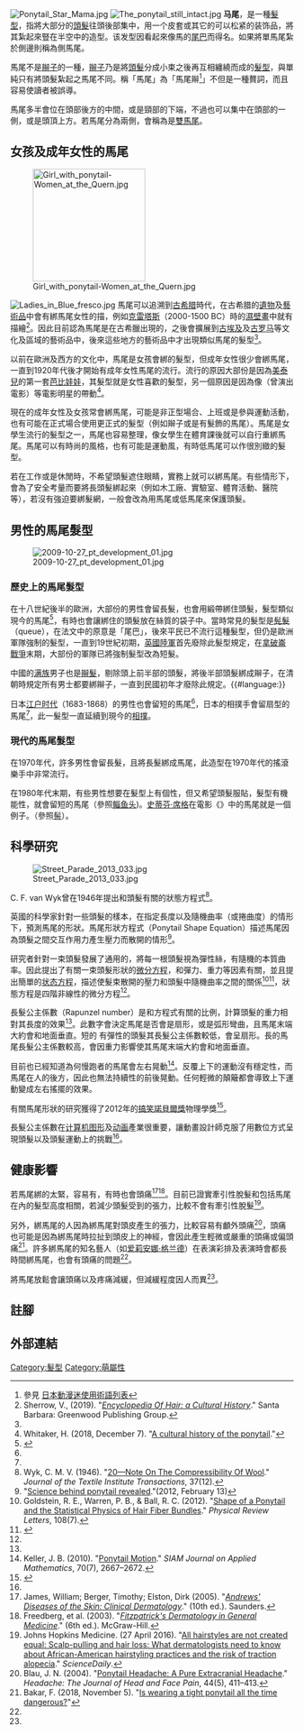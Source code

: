 {{Otheruses|subject=一种发型 }}
[[File:Ponytail_Star_Mama.jpg|thumb]]
[[Image:The_ponytail_still_intact.jpg|thumb]]
'''马尾'''，是一種[[髮型|髮型]]，指將大部分的[[頭髮|頭髮]]往頭後部集中，用一个皮套或其它的可以松紧的装饰品，將其紮起來豎在半空中的造型。该发型因看起來像馬的[[尾巴|尾巴]]而得名。如果將單馬尾紮於側邊則稱為側馬尾。

馬尾不是[[辮子|辮子]]的一種，[[辮子|辮子]]乃是將[[頭髮|頭髮]]分成小束之後再互相纏繞而成的[[髮型|髮型]]，與單純只有將頭髮紮起之馬尾不同。稱「馬尾」為「馬尾辮<ref>參見 [[日本動漫迷使用術語列表|日本動漫迷使用術語列表]]</ref>」不但是一種贅詞，而且容易使讀者被誤導。

馬尾多半會位在頭部後方的中間，或是頸部的下端，不過也可以集中在頭部的一側，或是頭頂上方。若馬尾分為兩側，會稱為是[[雙馬尾|雙馬尾]]。

==女孩及成年女性的馬尾==
[[Image:Girl_with_ponytail-Women_at_the_Quern.jpg|200px]]

[[File:Ladies_in_Blue_fresco.jpg|thumb]]
馬尾可以追溯到[[古希腊|古希腊]]時代，在古希腊的[[遺物|遺物]]及[[藝術品|藝術品]]中會有綁馬尾女性的描，例如[[克雷塔斯|克雷塔斯]]（2000-1500 BC）時的[[濕壁畫|濕壁畫]]中就有描繪<ref name="Sherrow">Sherrow, V., (2019). "[https://www.amazon.com/Encyclopedia-Hair-Cultural-Victoria-Sherrow/dp/0313331456 ''Encyclopedia Of Hair: a Cultural History'']." Santa Barbara: Greenwood Publishing Group.</ref>。因此目前認為馬尾是在古希臘出現的，之後會擴展到[[古埃及|古埃及]]及[[古罗马|古罗马]]等文化及區域的藝術品中，後來這些地方的藝術品中才出現類似馬尾的髮型<ref name="Sherrow"/>。

以前在歐洲及西方的文化中，馬尾是女孩會綁的髮型，但成年女性很少會綁馬尾，一直到1920年代後才開始有成年女性馬尾的流行。流行的原因大部份是因為[[美泰兒|美泰兒]]的第一套[[芭比娃娃|芭比娃娃]]，其髮型就是女性喜歡的髮型，另一個原因是因為像{{le|桑德拉·迪伊|Sandra Dee}}（曾演出電影{{le|Gidget|Gidget}}）等電影明星的帶動<ref>Whitaker, H. (2018, December 7). "[https://www.bbc.co.uk/bbcthree/article/361f113b-7edd-4589-8d2f-f1292537e1ba A cultural history of the ponytail]."</ref>。

現在的成年女性及女孩常會綁馬尾，可能是非正型場合、上班或是參與運動活動，也有可能在正式場合使用更正式的髮型（例如辮子或是有髮飾的馬尾）。馬尾是女學生流行的髮型之一，馬尾也容易整理，像女學生在體育課後就可以自行重綁馬尾。馬尾可以有時尚的風格，也有可能是運動風，有時低馬尾可以作很別緻的髮型。

若在工作或是休閒時，不希望頭髮遮住眼睛，實務上就可以綁馬尾。有些情形下，會為了安全考量而要將長頭髮綁起來（例如木工廠、實驗室、體育活動、醫院等），若沒有強迫要綁髮網，一般會改為用馬尾或低馬尾來保護頭髮。

==男性的馬尾髮型==
[[File:2009-10-27_pt_development_01.jpg|thumb]]

===歷史上的馬尾髮型===
在十八世紀後半的歐洲，大部份的男性會留長髮，也會用緞帶綁住頭髮，髮型類似現今的馬尾<ref>{{cite book | url=https://archive.org/details/encyclopediaofha0000sher | url-access=registration | title="Encyclopedia of Hair: A Cultural History" | publisher=Greenwood Publishing Group | author=Sherrow, Victoria | year=2006 | pages=[https://archive.org/details/encyclopediaofha0000sher/page/310 310]}}</ref>，有時也會讓綁住的頭髮放在絲質的袋子中。當時常見的髮型是[[髡髮|髡髮]]（queue），在法文中的原意是「尾巴」，後來平民已不流行這種髮型，但仍是歐洲軍隊強制的髮型，一直到19世紀初期，[[英國陸軍|英國陸軍]]首先廢除此髮型規定，在[[拿破崙戰爭|拿破崙戰爭]]末期，大部份的軍隊已將強制髮型改為短髮。

中國的[[满族|满族]]男子也是[[辮子|辮髮]]，剔除頭上前半部的頭髮，將後半部頭髮綁成辮子，在清朝時規定所有男士都要綁辮子，一直到民國初年才廢除此規定。{{#language:}}

日本[[江户时代|江户时代]]（1683-1868）的男性也會留短的馬尾<ref name="Sherrow"/>，日本的相撲手會留扇型的馬尾<ref name="Sherrow"/>，此一髮型一直延續到現今的[[相撲|相撲]]。

===現代的馬尾髮型===
在1970年代，許多男性會留長髮，且將長髮綁成馬尾，此造型在1970年代的搖滾樂手中非常流行。

在1980年代末期，有些男性想要在髮型上有個性，但又希望頭髮服貼，髮型有機能性，就會留短的馬尾（參照[[鲻鱼头|鲻鱼头]])。[[史蒂芬·席格|史蒂芬·席格]]在電影《{{le|天龍戰警|Marked for Death}}》中的馬尾就是一個例子。（參照[[髻|髻]]）。

==科學研究==
[[File:Street_Parade_2013_033.jpg|thumb]]

C. F. van Wyk曾在1946年提出和頭髮有關的狀態方程式<ref>Wyk, C. M. V. (1946). "[https://doi.org/10.1080/19447024608659279 20—Note On The Compressibility Of Wool]." ''Journal of the Textile Institute Transactions'', 37(12).</ref>。

英國的科學家針對一些頭髮的樣本，在指定長度以及隨機曲率（或捲曲度）的情形下，預測馬尾的形狀。馬尾形狀方程式（Ponytail Shape Equation）描述馬尾因為頭髮之間交互作用力產生壓力而散開的情形<ref name=Scienceponytail>"[https://www.bbc.co.uk/news/science-environment-17012795 Science behind ponytail revealed]."(2012, February 13)</ref>。

研究者針對一束頭髮發展了通用的{{le|連續體 (理論)|Continuum (theory)|連續體理論}}，將每一根頭髮視為彈性絲，有隨機的本質曲率。因此提出了有關一束頭髮形狀的[[微分方程|微分方程]]，和彈力、重力等因素有關，並且提出簡單的[[状态方程|状态方程]]，描述使髮束散開的壓力和頭髮中隨機曲率之間的關係<ref name=Goldstein2012>Goldstein, R. E., Warren, P. B., & Ball, R. C. (2012). "[https://doi:10.1103/physrevlett.108.078101 Shape of a Ponytail and the Statistical Physics of Hair Fiber Bundles]{{Dead link|date=May 2020 |bot=InternetArchiveBot |fix-attempted=yes }}." ''Physical Review Letters'', 108(7).</ref><ref>{{cite web|title=Synopsis: Ponytail physics|url=http://physics.aps.org/synopsis-for/10.1103/PhysRevLett.108.078101|work=Physical Review Letters|publisher=American Physical Society|access-date=14 February 2012}}</ref>，狀態方程是四階非線性的微分方程<ref name=Goldstein2012/>。

長髮公主係數（Rapunzel number）是和方程式有關的比例，計算頭髮的重力相對其長度的效果<ref name=Goldstein2012/>。此數字會決定馬尾是否會是扇形，或是弧形彎曲，且馬尾末端大約會和地面垂直。短的
有彈性的頭髮其長髮公主係數較低，會呈扇形。長的馬尾長髮公主係數較高，會因重力影響使其馬尾末端大約會和地面垂直。

目前也已經知道為何慢跑者的馬尾會左右晃動<ref name="Keller2012">Keller, J. B. (2010). "[https://doi:10.1137/090760477 Ponytail Motion]{{Dead link|date=May 2020 |bot=InternetArchiveBot |fix-attempted=yes }}." ''SIAM Journal on Applied Mathematics'', 70(7), 2667–2672.</ref>。反覆上下的運動沒有穩定性，而馬尾在人的後方，因此也無法持續性的前後晃動。任何輕微的顛簸都會導致上下運動變成左右搖擺的效果。

有關馬尾形狀的研究獲得了2012年的[[搞笑諾貝爾獎|搞笑諾貝爾獎]]物理學獎<ref>{{cite web | url=http://www.improbable.com/ig/winners/#ig2012 | title=The 2012 Ig Nobel Prize Winners | work=Improbable Research | access-date=August 14, 2016}}</ref>。

長髮公主係數在[[计算机图形|计算机图形]]及[[动画|动画]]產業很重要，讓動畫設計師克服了用數位方式呈現頭髮以及頭髮運動上的挑戰<ref name=Scienceponytail/>。

==健康影響==
若馬尾綁的太緊，容易有{{le|牽引性脫髮|traction alopecia}}，有時也會頭痛<ref name="Andrews">James, William; Berger, Timothy; Elston, Dirk (2005). "[https://www.ncbi.nlm.nih.gov/pmc/articles/PMC2429767/ ''Andrews' Diseases of the Skin: Clinical Dermatology'']." (10th ed.). Saunders.</ref>{{rp|761}}<ref name="Fitz2">Freedberg, et al. (2003). "[https://www.amazon.com/Fitzpatricks-Dermatology-General-Medicine-Set/dp/0071380760 ''Fitzpatrick's Dermatology in General Medicine'']." (6th ed.). McGraw-Hill.</ref>。目前已證實牽引性脫髮和包括馬尾在內的髮型高度相關，若減少頭髮受到的張力，比較不會有牽引性脫髮<ref>Johns Hopkins Medicine. (27 April 2016). "[https://www.sciencedaily.com/releases/2016/04/160427165334.htm All hairstyles are not created equal: Scalp-pulling and hair loss: What dermatologists need to know about African-American hairstyling practices and the risk of traction alopecia]." ''ScienceDaily''.</ref>。

另外，綁馬尾的人因為綁馬尾對頭皮產生的張力，比較容易有顱外頭痛<ref name="Blau">Blau, J. N. (2004). "[https://doi:10.1111/j.1526-4610.2004.04092.x Ponytail Headache: A Pure Extracranial Headache]{{Dead link|date=May 2020 |bot=InternetArchiveBot |fix-attempted=yes }}." ''Headache: The Journal of Head and Face Pain'', 44(5), 411–413.</ref>，頭痛也可能是因為綁馬尾時拉扯到頭皮上的神經，會因此產生輕微或嚴重的頭痛或偏頭痛<ref name="Bakar">Bakar, F. (2018, November 5). "[https://metro.co.uk/2018/11/05/is-wearing-a-tight-ponytail-all-the-time-dangerous-8105679/ Is wearing a tight ponytail all the time dangerous?]"</ref>。許多綁馬尾的知名藝人（如[[爱莉安娜·格兰德|爱莉安娜·格兰德]]）在表演彩排及表演時會都長時間綁馬尾，也會有頭痛的問題<ref name="Bakar"/>。

將馬尾放鬆會讓頭痛以及疼痛減緩，但減緩程度因人而異<ref name="Blau"/>。

== 註腳 ==
{{Reflist}}
== 外部連結==
{{Human hair}}
[[Category:髮型|Category:髮型]]
[[Category:萌屬性|Category:萌屬性]]
